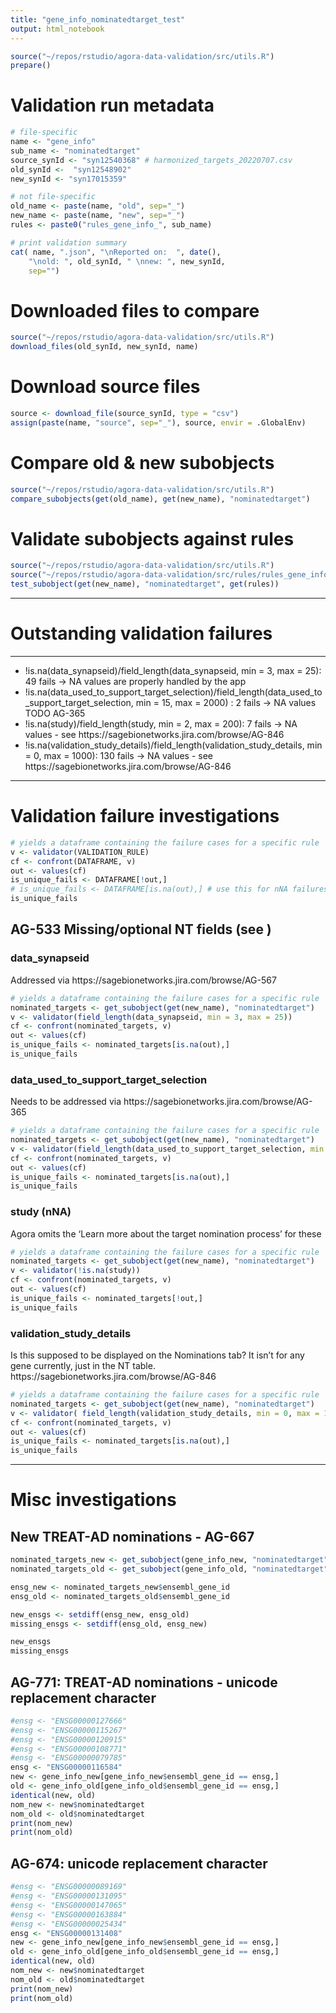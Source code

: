 ```yaml
---
title: "gene_info_nominatedtarget_test"
output: html_notebook
---
```


```r
source("~/repos/rstudio/agora-data-validation/src/utils.R")
prepare()
```

# Validation run metadata
```r
# file-specific
name <- "gene_info"
sub_name <- "nominatedtarget"
source_synId <- "syn12540368" # harmonized_targets_20220707.csv 
old_synId <-  "syn12548902" 
new_synId <- "syn17015359" 

# not file-specific
old_name <- paste(name, "old", sep="_")
new_name <- paste(name, "new", sep="_")
rules <- paste0("rules_gene_info_", sub_name)

# print validation summary
cat( name, ".json", "\nReported on:  ", date(),
    "\nold: ", old_synId, " \nnew: ", new_synId,
    sep="")
```

# Downloaded files to compare
```r
source("~/repos/rstudio/agora-data-validation/src/utils.R")
download_files(old_synId, new_synId, name)
```

# Download source files
```r
source <- download_file(source_synId, type = "csv") 
assign(paste(name, "source", sep="_"), source, envir = .GlobalEnv)
```

# Compare old & new subobjects
```r
source("~/repos/rstudio/agora-data-validation/src/utils.R")
compare_subobjects(get(old_name), get(new_name), "nominatedtarget")
```

# Validate subobjects against rules

```r
source("~/repos/rstudio/agora-data-validation/src/utils.R")
source("~/repos/rstudio/agora-data-validation/src/rules/rules_gene_info_nominatedtarget.R")
test_subobject(get(new_name), "nominatedtarget", get(rules))
```

***
# Outstanding validation failures
***
* !is.na(data_synapseid)/field_length(data_synapseid, min = 3, max = 25): 49 fails -> NA values are properly handled by the app
* !is.na(data_used_to_support_target_selection)/field_length(data_used_to_support_target_selection, min = 15, max = 2000) : 2 fails -> NA values TODO AG-365
* !is.na(study)/field_length(study, min = 2, max = 200): 7 fails -> NA values - see https://sagebionetworks.jira.com/browse/AG-846
* !is.na(validation_study_details)/field_length(validation_study_details, min = 0, max = 1000): 130 fails -> NA values - see https://sagebionetworks.jira.com/browse/AG-846

***
# Validation failure investigations
```r
# yields a dataframe containing the failure cases for a specific rule
v <- validator(VALIDATION_RULE)
cf <- confront(DATAFRAME, v)
out <- values(cf)
is_unique_fails <- DATAFRAME[!out,]
# is_unique_fails <- DATAFRAME[is.na(out),] # use this for nNA failures
is_unique_fails
```

## AG-533 Missing/optional NT fields (see )
### data_synapseid
Addressed via https://sagebionetworks.jira.com/browse/AG-567
```r
# yields a dataframe containing the failure cases for a specific rule
nominated_targets <- get_subobject(get(new_name), "nominatedtarget")
v <- validator(field_length(data_synapseid, min = 3, max = 25))
cf <- confront(nominated_targets, v)
out <- values(cf)
is_unique_fails <- nominated_targets[is.na(out),]
is_unique_fails
```
### data_used_to_support_target_selection
Needs to be addressed via https://sagebionetworks.jira.com/browse/AG-365
```r
# yields a dataframe containing the failure cases for a specific rule
nominated_targets <- get_subobject(get(new_name), "nominatedtarget")
v <- validator(field_length(data_used_to_support_target_selection, min = 15, max = 2000))
cf <- confront(nominated_targets, v)
out <- values(cf)
is_unique_fails <- nominated_targets[is.na(out),]
is_unique_fails
```
### study (nNA)
Agora omits the 'Learn more about the target nomination process' for these
```r
# yields a dataframe containing the failure cases for a specific rule
nominated_targets <- get_subobject(get(new_name), "nominatedtarget")
v <- validator(!is.na(study))
cf <- confront(nominated_targets, v)
out <- values(cf)
is_unique_fails <- nominated_targets[!out,]
is_unique_fails
```

### validation_study_details
Is this supposed to be displayed on the Nominations tab? It isn't for any gene currently, just in the NT table. https://sagebionetworks.jira.com/browse/AG-846
```r
# yields a dataframe containing the failure cases for a specific rule
nominated_targets <- get_subobject(get(new_name), "nominatedtarget")
v <- validator(	field_length(validation_study_details, min = 0, max = 1000))
cf <- confront(nominated_targets, v)
out <- values(cf)
is_unique_fails <- nominated_targets[is.na(out),]
is_unique_fails
```
***
# Misc investigations


## New TREAT-AD nominations - AG-667
```r
nominated_targets_new <- get_subobject(gene_info_new, "nominatedtarget")
nominated_targets_old <- get_subobject(gene_info_old, "nominatedtarget")

ensg_new <- nominated_targets_new$ensembl_gene_id
ensg_old <- nominated_targets_old$ensembl_gene_id

new_ensgs <- setdiff(ensg_new, ensg_old)
missing_ensgs <- setdiff(ensg_old, ensg_new)

new_ensgs
missing_ensgs
```

## AG-771: TREAT-AD nominations - unicode replacement character
```r
#ensg <- "ENSG00000127666"
#ensg <- "ENSG00000115267"
#ensg <- "ENSG00000120915"
#ensg <- "ENSG00000108771"
#ensg <- "ENSG00000079785"
ensg <- "ENSG00000116584"
new <- gene_info_new[gene_info_new$ensembl_gene_id == ensg,]
old <- gene_info_old[gene_info_old$ensembl_gene_id == ensg,]
identical(new, old)
nom_new <- new$nominatedtarget
nom_old <- old$nominatedtarget
print(nom_new)
print(nom_old)
```


## AG-674: unicode replacement character
```r
#ensg <- "ENSG00000089169"
#ensg <- "ENSG00000131095"
#ensg <- "ENSG00000147065"
#ensg <- "ENSG00000163884"
#ensg <- "ENSG00000025434"
ensg <- "ENSG00000131408"
new <- gene_info_new[gene_info_new$ensembl_gene_id == ensg,]
old <- gene_info_old[gene_info_old$ensembl_gene_id == ensg,]
identical(new, old)
nom_new <- new$nominatedtarget
nom_old <- old$nominatedtarget
print(nom_new)
print(nom_old)
```
